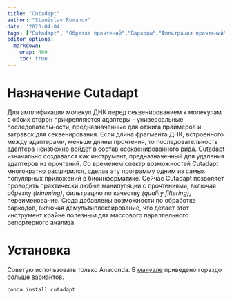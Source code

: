 ```yaml
---
title: "Cutadapt"
author: "Stanislav Romanov"
date: '2023-04-04'
tags: ["Cutadapt", "Обрезка прочтений","Баркоды","Фильтрация прочтений"]
editor_options: 
  markdown: 
    wrap: 400
    toc: true
---
```


# Назначение Cutadapt

Для амплификации молекул ДНК перед секвенированием к молекулам с обоих сторон прикрепляются адаптеры - универсальные последовательности, предназначенные для отжига праймеров и затравок для секвенирования. Если длина фрагмента ДНК, встроенного между адаптерами, меньше длины прочтения, то последовательность адаптера неизбежно войдет в состав осеквенированного рида. Cutadapt изначально создавался как инструмент, предназначенный для удаления адаптеров из прочтений. Со временем спектр возможностей Cutadapt многократно расширился, сделав эту программу одним из самых популярных приложений в биоинформатике. Сейчас Cutadapt позволяет проводить практически любые манипуляции с прочтениями, включая обрезку *(trimming)*, фильтрацию по качеству *(quality filtering)*, переименование. Сюда добавлены возможности по обработке баркодов, включая демультиплексирование, что делает этот инструмент крайне полезным для массового параллельного репортерного анализа.

# Установка

Советую использовать только Anaconda. В [мануале](https://cutadapt.readthedocs.io/en/stable/guide.html) приведено гораздо больше вариантов.

```
conda install cutadapt
```

#
